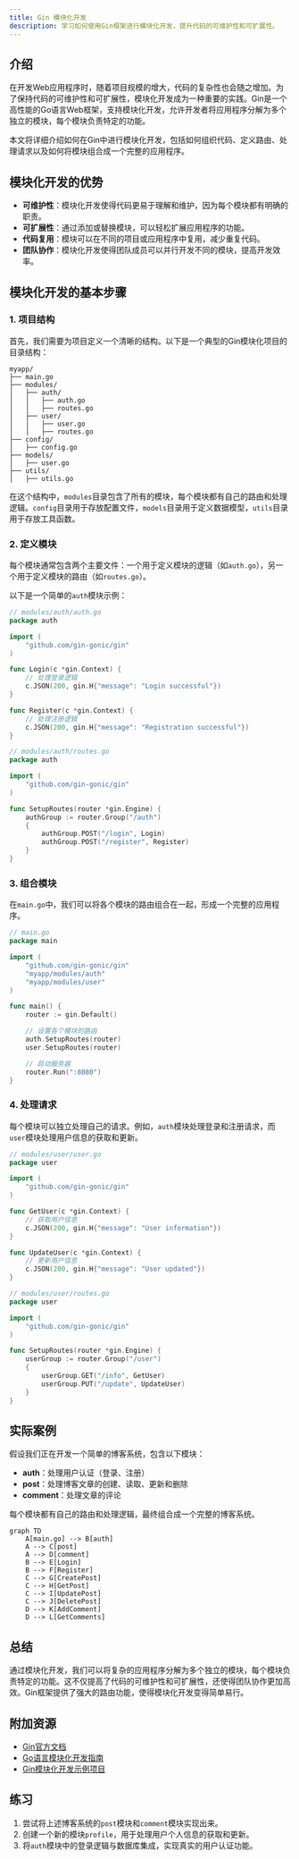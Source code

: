```yaml
---
title: Gin 模块化开发
description: 学习如何使用Gin框架进行模块化开发，提升代码的可维护性和可扩展性。
---
```


## 介绍

在开发Web应用程序时，随着项目规模的增大，代码的复杂性也会随之增加。为了保持代码的可维护性和可扩展性，模块化开发成为一种重要的实践。Gin是一个高性能的Go语言Web框架，支持模块化开发，允许开发者将应用程序分解为多个独立的模块，每个模块负责特定的功能。

本文将详细介绍如何在Gin中进行模块化开发，包括如何组织代码、定义路由、处理请求以及如何将模块组合成一个完整的应用程序。

## 模块化开发的优势

- **可维护性**：模块化开发使得代码更易于理解和维护，因为每个模块都有明确的职责。
- **可扩展性**：通过添加或替换模块，可以轻松扩展应用程序的功能。
- **代码复用**：模块可以在不同的项目或应用程序中复用，减少重复代码。
- **团队协作**：模块化开发使得团队成员可以并行开发不同的模块，提高开发效率。

## 模块化开发的基本步骤

### 1. 项目结构

首先，我们需要为项目定义一个清晰的结构。以下是一个典型的Gin模块化项目的目录结构：

```
myapp/
├── main.go
├── modules/
│   ├── auth/
│   │   ├── auth.go
│   │   ├── routes.go
│   ├── user/
│   │   ├── user.go
│   │   ├── routes.go
├── config/
│   ├── config.go
├── models/
│   ├── user.go
├── utils/
│   ├── utils.go
```

在这个结构中，`modules`目录包含了所有的模块，每个模块都有自己的路由和处理逻辑。`config`目录用于存放配置文件，`models`目录用于定义数据模型，`utils`目录用于存放工具函数。

### 2. 定义模块

每个模块通常包含两个主要文件：一个用于定义模块的逻辑（如`auth.go`），另一个用于定义模块的路由（如`routes.go`）。

以下是一个简单的`auth`模块示例：

```go
// modules/auth/auth.go
package auth

import (
    "github.com/gin-gonic/gin"
)

func Login(c *gin.Context) {
    // 处理登录逻辑
    c.JSON(200, gin.H{"message": "Login successful"})
}

func Register(c *gin.Context) {
    // 处理注册逻辑
    c.JSON(200, gin.H{"message": "Registration successful"})
}
```

```go
// modules/auth/routes.go
package auth

import (
    "github.com/gin-gonic/gin"
)

func SetupRoutes(router *gin.Engine) {
    authGroup := router.Group("/auth")
    {
        authGroup.POST("/login", Login)
        authGroup.POST("/register", Register)
    }
}
```

### 3. 组合模块

在`main.go`中，我们可以将各个模块的路由组合在一起，形成一个完整的应用程序。

```go
// main.go
package main

import (
    "github.com/gin-gonic/gin"
    "myapp/modules/auth"
    "myapp/modules/user"
)

func main() {
    router := gin.Default()

    // 设置各个模块的路由
    auth.SetupRoutes(router)
    user.SetupRoutes(router)

    // 启动服务器
    router.Run(":8080")
}
```

### 4. 处理请求

每个模块可以独立处理自己的请求。例如，`auth`模块处理登录和注册请求，而`user`模块处理用户信息的获取和更新。

```go
// modules/user/user.go
package user

import (
    "github.com/gin-gonic/gin"
)

func GetUser(c *gin.Context) {
    // 获取用户信息
    c.JSON(200, gin.H{"message": "User information"})
}

func UpdateUser(c *gin.Context) {
    // 更新用户信息
    c.JSON(200, gin.H{"message": "User updated"})
}
```

```go
// modules/user/routes.go
package user

import (
    "github.com/gin-gonic/gin"
)

func SetupRoutes(router *gin.Engine) {
    userGroup := router.Group("/user")
    {
        userGroup.GET("/info", GetUser)
        userGroup.PUT("/update", UpdateUser)
    }
}
```

## 实际案例

假设我们正在开发一个简单的博客系统，包含以下模块：

- **auth**：处理用户认证（登录、注册）
- **post**：处理博客文章的创建、读取、更新和删除
- **comment**：处理文章的评论

每个模块都有自己的路由和处理逻辑，最终组合成一个完整的博客系统。

```mermaid
graph TD
    A[main.go] --> B[auth]
    A --> C[post]
    A --> D[comment]
    B --> E[Login]
    B --> F[Register]
    C --> G[CreatePost]
    C --> H[GetPost]
    C --> I[UpdatePost]
    C --> J[DeletePost]
    D --> K[AddComment]
    D --> L[GetComments]
```

## 总结

通过模块化开发，我们可以将复杂的应用程序分解为多个独立的模块，每个模块负责特定的功能。这不仅提高了代码的可维护性和可扩展性，还使得团队协作更加高效。Gin框架提供了强大的路由功能，使得模块化开发变得简单易行。

## 附加资源

- [Gin官方文档](https://gin-gonic.com/docs/)
- [Go语言模块化开发指南](https://golang.org/doc/modules)
- [Gin模块化开发示例项目](https://github.com/gin-gonic/examples)

## 练习

1. 尝试将上述博客系统的`post`模块和`comment`模块实现出来。
2. 创建一个新的模块`profile`，用于处理用户个人信息的获取和更新。
3. 将`auth`模块中的登录逻辑与数据库集成，实现真实的用户认证功能。
